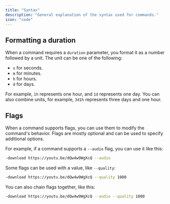 ```yaml
---
title: "Syntax"
description: "General explanation of the syntax used for commands."
icon: "code"
---
```


## Formatting a duration

When a command requires a `duration` parameter, you format it as a number followed by a unit. The unit can be one of the following:

- `s` for seconds.
- `m` for minutes.
- `h` for hours.
- `d` for days.

For example, `1h` represents one hour, and `1d` represents one day. You can also combine units, for example, `3d1h` represents three days and one hour.

## Flags

When a command supports flags, you can use them to modify the command's behavior. Flags are mostly optional and can be used to specify additional options.

For example, if a command supports a `--audio` flag, you can use it like this:

```bash
-download https://youtu.be/dQw4w9WgXcQ --audio
```

Some flags can be used with a value, like `--quality`:

```bash
-download https://youtu.be/dQw4w9WgXcQ --quality 1080
```

You can also chain flags together, like this:

```bash
-download https://youtu.be/dQw4w9WgXcQ --audio --quality 1080
```
